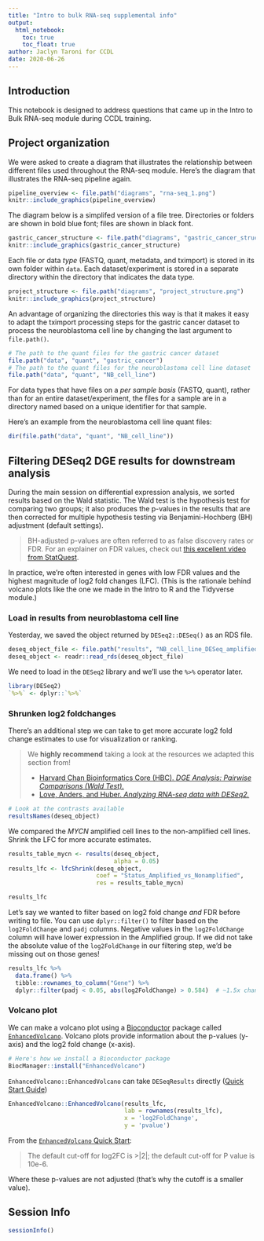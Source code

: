 ```yaml
---
title: "Intro to bulk RNA-seq supplemental info"
output: 
  html_notebook:
    toc: true
    toc_float: true
author: Jaclyn Taroni for CCDL
date: 2020-06-26
---
```


## Introduction

This notebook is designed to address questions that came up in the Intro to Bulk RNA-seq module during CCDL training.

## Project organization

We were asked to create a diagram that illustrates the relationship between different files used throughout the RNA-seq module.
Here's the diagram that illustrates the RNA-seq pipeline again.

```r
pipeline_overview <- file.path("diagrams", "rna-seq_1.png")
knitr::include_graphics(pipeline_overview)
```

The diagram below is a simplifed version of a file tree.
Directories or folders are shown in bold blue font; files are shown in black font.

```r
gastric_cancer_structure <- file.path("diagrams", "gastric_cancer_structure.png")
knitr::include_graphics(gastric_cancer_structure)
```

Each file or data _type_ (FASTQ, quant, metadata, and tximport) is stored in its own folder within `data`. 
Each dataset/experiment is stored in a separate directory within the directory that indicates the data type. 
```r
project_structure <- file.path("diagrams", "project_structure.png")
knitr::include_graphics(project_structure)
```

An advantage of organizing the directories this way is that it makes it easy to adapt the tximport processing steps for the gastric cancer dataset to process the neuroblastoma cell line by changing the last argument to `file.path()`.

```r
# The path to the quant files for the gastric cancer dataset
file.path("data", "quant", "gastric_cancer")
# The path to the quant files for the neuroblastoma cell line dataset
file.path("data", "quant", "NB_cell_line")
```

For data types that have files on a _per sample basis_ (FASTQ, quant), rather than for an entire dataset/experiment, the files for a sample are in a directory named based on a unique identifier for that sample.

Here's an example from the neuroblastoma cell line quant files:

```r
dir(file.path("data", "quant", "NB_cell_line"))
```

## Filtering DESeq2 DGE results for downstream analysis

During the main session on differential expression analysis, we sorted results based on the Wald statistic. The Wald test is the hypothesis test for comparing two groups; it also produces the p-values in the results that are then corrected for multiple hypothesis testing via Benjamini-Hochberg (BH) adjustment (default settings). 

> BH-adjusted p-values are often referred to as false discovery rates or FDR.
> For an explainer on FDR values, check out [this excellent video from StatQuest](https://www.youtube.com/watch?v=K8LQSvtjcEo).

In practice, we're often interested in genes with low FDR values and the highest magnitude of log2 fold changes (LFC).
(This is the rationale behind volcano plots like the one we made in the Intro to R and the Tidyverse module.)

### Load in results from neuroblastoma cell line 

Yesterday, we saved the object returned by `DESeq2::DESeq()` as an RDS file.

```r
deseq_object_file <- file.path("results", "NB_cell_line_DESeq_amplified_v_nonamplified.RDS")
deseq_object <- readr::read_rds(deseq_object_file)
```

We need to load in the `DESeq2` library and we'll use the `%>%` operator later.

```r
library(DESeq2)
`%>%` <- dplyr::`%>%`
```

### Shrunken log2 foldchanges

There's an additional step we can take to get more accurate log2 fold change estimates to use for visualization or ranking.

> We **highly recommend** taking a look at the resources we adapted this section from!
>
> * [Harvard Chan Bioinformatics Core (HBC). _DGE Analysis: Pairwise Comparisons (Wald Test)._](https://hbctraining.github.io/DGE_workshop_salmon/lessons/05_DGE_DESeq2_analysis2.html)
> * [Love, Anders, and Huber. _Analyzing RNA-seq data with DESeq2._](https://bioconductor.org/packages/devel/bioc/vignettes/DESeq2/inst/doc/DESeq2.html#log-fold-change-shrinkage-for-visualization-and-ranking)

```r
# Look at the contrasts available
resultsNames(deseq_object)
```

We compared the _MYCN_ amplified cell lines to the non-amplified cell lines.
Shrink the LFC for more accurate estimates.

```r
results_table_mycn <- results(deseq_object, 
                              alpha = 0.05)
results_lfc <- lfcShrink(deseq_object, 
                         coef = "Status_Amplified_vs_Nonamplified",
                         res = results_table_mycn)
```

```r
results_lfc
```

Let's say we wanted to filter based on log2 fold change _and_ FDR before writing to file.
You can use `dplyr::filter()` to filter based on the `log2FoldChange` and `padj` columns.
Negative values in the `log2FoldChange` column will have lower expression in the Amplified group.
If we did not take the absolute value of the `log2FoldChange` in our filtering step, we'd be missing out on those genes!

```r
results_lfc %>%
  data.frame() %>%
  tibble::rownames_to_column("Gene") %>%
  dplyr::filter(padj < 0.05, abs(log2FoldChange) > 0.584)  # ~1.5x change
```

### Volcano plot

We can make a volcano plot using a [Bioconductor](https://bioconductor.org/) package called [`EnhancedVolcano`](https://bioconductor.org/packages/release/bioc/html/EnhancedVolcano.html).
Volcano plots provide information about the p-values (y-axis) and the log2 fold change (x-axis).

```r
# Here's how we install a Bioconductor package
BiocManager::install("EnhancedVolcano")
```

`EnhancedVolcano::EnhancedVolcano` can take `DESeqResults` directly ([Quick Start Guide](https://github.com/kevinblighe/EnhancedVolcano#quick-start))

```r
EnhancedVolcano::EnhancedVolcano(results_lfc,
                                 lab = rownames(results_lfc),
                                 x = 'log2FoldChange',
                                 y = 'pvalue')
```

From the [`EnhancedVolcano` Quick Start](https://github.com/kevinblighe/EnhancedVolcano#plot-the-most-basic-volcano-plot):

> The default cut-off for log2FC is >|2|; the default cut-off for P value is 10e-6.

Where these p-values are not adjusted (that's why the cutoff is a smaller value).

## Session Info

```r
sessionInfo()
```


